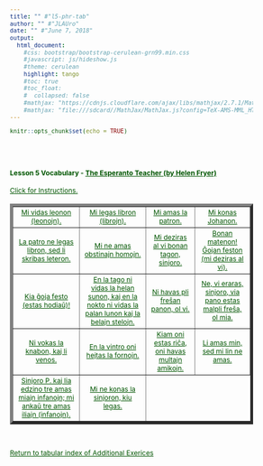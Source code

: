 ```yaml
---
title: "" #"l5-phr-tab"
author: "" #"JLAUro"
date: "" #"June 7, 2018"
output: 
  html_document:
    #css: bootstrap/bootstrap-cerulean-grn99.min.css
    #javascript: js/hideshow.js
    #theme: cerulean
    highlight: tango
    #toc: true
    #toc_float: 
    #  collapsed: false
    #mathjax: "https://cdnjs.cloudflare.com/ajax/libs/mathjax/2.7.1/MathJax.js?config=TeX-AMS-MML_HTMLorMML"
    #mathjax: "file:///sdcard//MathJax/MathJax.js?config=TeX-AMS-MML_HTMLorMML"
---
```


```r
knitr::opts_chunk$set(echo = TRUE)
```

<style>
a, body { 
color: #005500; 
font-size: 12px; 
}	

a:visited { color: #009900; }

[id^='tr'] {
display: none;
}

mark {
padding: 3px 3px;
text-align: left;
font-style: italic;
font-size: 10px;
background-color: #007700;
color: white;
margin-top: 0px;
margin-left: 5px;
}

</style>

<script type='text/javascript'>
function toggle_visibility(id) {
var e = document.getElementById(id);
e.style.display = ((e.style.display!='block') ? 'block' : 'none');
}
</script>

<br/><br/>

<p>
<h4>Lesson 5 Vocabulary  - <a  href=http://www.gutenberg.org/files/8177/8177-h/8177-h.htm>The Esperanto Teacher (by Helen Fryer)</a> <br/></h4>
<a id='r0' href='#' onclick="toggle_visibility('tr0');">
Click for Instructions.</a>
<div id='tr0'>
&nbsp;
<mark>Click on each link to toggle the English translation.  Reload page to turn off all translations.</mark>
</div>
</p>

<table width='100%' border='5px' cellspacing='5px' cellpadding='5px'>
<tr id='r1'>
<td align='center' valign='middle'><a id='item1' href='#r0' onclick="toggle_visibility('tr1');">Mi vidas leonon (leonojn). </a>
<div id='tr1'><mark>I see a lion (lions).</mark></div></td>

<td align='center' valign='middle'><a id='item2' href='#r0' onclick="toggle_visibility('tr2');">Mi legas libron (librojn). </a>
<div id='tr2'><mark>I read (am reading) a book (books).</mark></div></td>

<td align='center' valign='middle'><a id='item3' href='#r0' onclick="toggle_visibility('tr3');">Mi amas la patron. </a>
<div id='tr3'><mark>I love the father.</mark></div></td>

<td align='center' valign='middle'><a id='item4' href='#r0' onclick="toggle_visibility('tr4');">Mi konas Johanon. </a>
<div id='tr4'><mark>I know John.</mark></div></td>
</tr>
<tr id='r2'>

<td align='center' valign='middle'><a id='item5' href='#r1' onclick="toggle_visibility('tr5');">La patro ne legas libron, sed li skribas leteron. </a>
<div id='tr5'><mark>The father is not reading the book but he is writing a letter.</mark></div></td>

<td align='center' valign='middle'><a id='item6' href='#r1' onclick="toggle_visibility('tr6');">Mi ne amas obstinajn homojn. </a>
<div id='tr6'><mark>I do not love hard-headed men.</mark></div></td>

<td align='center' valign='middle'><a id='item7' href='#r1' onclick="toggle_visibility('tr7');">Mi deziras al vi bonan tagon, sinjoro. </a>
<div id='tr7'><mark>I wish a good day to you, Sir.</mark></div></td>

<td align='center' valign='middle'><a id='item8' href='#r1' onclick="toggle_visibility('tr8');">Bonan matenon! Ĝojan feston (mi deziras al vi). </a>
<div id='tr8'><mark>Good morning! A joyful holiday (I wish [to] you).</mark></div></td>
</tr>
<tr id='r3'>

<td align='center' valign='middle'><a id='item9' href='#r2' onclick="toggle_visibility('tr9');">Kia ĝoja festo (estas hodiaŭ)! </a>
<div id='tr9'><mark>What a joyful feast ([it] is today)!</mark></div></td>

<td align='center' valign='middle'><a id='item10' href='#r2' onclick="toggle_visibility('tr10');">En la tago ni vidas la helan sunon, kaj en la nokto ni vidas la palan lunon kaj la belajn stelojn. </a>
<div id='tr10'><mark>In the day we see the bright sun and in the evening we see the pale moon and the beautiful stars.</mark></div></td>

<td align='center' valign='middle'><a id='item11' href='#r2' onclick="toggle_visibility('tr11');">Ni havas pli freŝan panon, ol vi. </a>
<div id='tr11'><mark>We have fresher bread than you. </mark></div></td>

<td align='center' valign='middle'><a id='item12' href='#r2' onclick="toggle_visibility('tr12');">Ne, vi eraras, sinjoro, via pano estas malpli freŝa, ol mia. </a>
<div id='tr12'><mark>No, you are wrong, Sir, your bread is less fresh than mine.</mark></div></td>
</tr>
<tr id='r4'>

<td align='center' valign='middle'><a id='item13' href='#r3' onclick="toggle_visibility('tr13');">Ni vokas la knabon, kaj li venos. </a>
<div id='tr13'><mark>We call the boy and he comes.</mark></div></td>

<td align='center' valign='middle'><a id='item14' href='#r3' onclick="toggle_visibility('tr14');">En la vintro oni hejtas la fornojn. </a>
<div id='tr14'><mark>In the winter they heat the oven.</mark></div></td>

<td align='center' valign='middle'><a id='item15' href='#r3' onclick="toggle_visibility('tr15');">Kiam oni estas riĉa, oni havas multajn amikojn. </a>
<div id='tr15'><mark>When one is rich, one has many friends.</mark></div></td>

<td align='center' valign='middle'><a id='item16' href='#r3' onclick="toggle_visibility('tr16');">Li amas min, sed mi lin ne amas. </a>
<div id='tr16'><mark>He loves me but I do not love him.</mark></div></td>
</tr>
<tr id='r5'>

<td align='center' valign='middle'><a id='item17' href='#r4' onclick="toggle_visibility('tr17');">Sinjoro P. kaj lia edzino tre amas miajn infanojn; mi ankaŭ tre amas iliajn (infanojn). </a>
<div id='tr17'><mark>Mr. P, and his wife loves my children a lot (very much), I also love theirs (their children) a lot (very much).</mark></div></td>

<td align='center' valign='middle'><a id='item18' href='#r4' onclick="toggle_visibility('tr18');">Mi ne konas la sinjoron, kiu legas.</a>
<div id='tr18'><mark>I do not recognize the gentleman who is reading.</mark></div></td>

</tr>
</table>
<br/>
<p>
<a href=addExercises.html>Return to tabular index of Additional Exerices</a>
</p>

